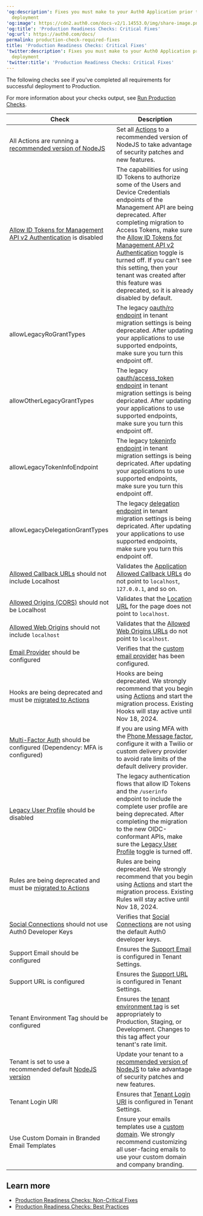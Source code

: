 ---
'og:description': Fixes you must make to your Auth0 Application prior to production
  deployment
'og:image': https://cdn2.auth0.com/docs-v2/1.14553.0/img/share-image.png
'og:title': 'Production Readiness Checks: Critical Fixes'
'og:url': https://auth0.com/docs/
permalink: production-check-required-fixes
title: 'Production Readiness Checks: Critical Fixes'
'twitter:description': Fixes you must make to your Auth0 Application prior to production
  deployment
'twitter:title': 'Production Readiness Checks: Critical Fixes'
---
The following checks see if you've completed all requirements for successful deployment to Production.

For more information about your checks output, see [Run Production Checks](/docs/deploy-monitor/pre-deployment-checks/how-to-run-production-checks).

<table class="table"><thead>
<tr>
<th>Check</th>
<th>Description</th>
</tr>
</thead>
<tbody>
<tr>
<td>All Actions are running a <a href="/docs/troubleshoot/product-lifecycle/past-migrations/migrate-nodejs-16-to-nodejs-18">recommended version of NodeJS</a></td>
<td>Set all <a href="/docs/troubleshoot/product-lifecycle/past-migrations/migrate-nodejs-16-to-nodejs-18">Actions</a> to a recommended version of NodeJS to take advantage of security patches and new features.</td>
</tr>
<tr>
<td><a href="/docs/troubleshoot/product-lifecycle/past-migrations/migrate-to-calling-api-with-access-tokens">Allow ID Tokens for Management API v2 Authentication</a> is disabled</td>
<td>The capabilities for using ID Tokens to authorize some of the Users and Device Credentials endpoints of the Management API are being deprecated. After completing migration to Access Tokens, make sure the <a href="https://manage.auth0.com/#/tenant/advanced">Allow ID Tokens for Management API v2 Authentication</a> toggle is turned off. If you can't see this setting, then your tenant was created after this feature was deprecated, so it is already disabled by default.</td>
</tr>
<tr>
<td>allowLegacyRoGrantTypes</td>
<td>The legacy <a href="/docs/troubleshoot/product-lifecycle/past-migrations/migration-oauthro-oauthtoken">oauth/ro endpoint</a> in tenant migration settings is being deprecated. After updating your applications to use supported endpoints, make sure you turn this endpoint off.</td>
</tr>
<tr>
<td>allowOtherLegacyGrantTypes</td>
<td>The legacy <a href="https://auth0.com/docs/api/authentication/login-legacy/social-with-providers-access-token">oauth/access_token endpoint</a> in tenant migration settings is being depricated. After updating your applications to use supported endpoints, make sure you turn this endpoint off.</td>
</tr>
<tr>
<td>allowLegacyTokenInfoEndpoint</td>
<td>The legacy <a href="/docs/troubleshoot/product-lifecycle/past-migrations#tokeninfo-endpoint-validation">tokeninfo endpoint</a> in tenant migration settings is being depricated. After updating your applications to use supported endpoints, make sure you turn this endpoint off.</td>
</tr>
<tr>
<td>allowLegacyDelegationGrantTypes</td>
<td>The legacy <a href="/docs/authenticate/login/oidc-conformant-authentication/oidc-adoption-delegation">delegation endpoint</a> in tenant migration settings is being depricated. After updating your applications to use supported endpoints, make sure you turn this endpoint off.</td>
</tr>
<tr>
<td><a href="/docs/authenticate/login/redirect-users-after-login">Allowed Callback URLs</a> should not include Localhost</td>
<td>Validates the <a href="https://manage.auth0.com/#/applications">Application Allowed Callback URLs</a> do not point to <code>localhost</code>, <code>127.0.0.1</code>, and so on.</td>
</tr>
<tr>
<td><a href="/docs/authenticate/login/cross-origin-authentication">Allowed Origins (CORS)</a> should not be Localhost</td>
<td>Validates that the <a href="https://manage.auth0.com/#/applications">Location URL</a> for the page does not point to <code>localhost</code>.</td>
</tr>
<tr>
<td><a href="/docs/get-started/applications/application-settings">Allowed Web Origins</a> should not include <code>localhost</code></td>
<td>Validates that the <a href="https://manage.auth0.com/#/applications">Allowed Web Origins URLs</a> do not point to <code>localhost</code>.</td>
</tr>
<tr>
<td><a href="/docs/customize/email/smtp-email-providers">Email Provider</a> should be configured</td>
<td>Verifies that the <a href="https://manage.auth0.com/#/emails/provider">custom email provider</a> has been configured.</td>
</tr>
<tr>
<td>Hooks are being deprecated and must be <a href="/docs/customize/actions/migrate/migrate-from-hooks-to-actions">migrated to Actions</a></td>
<td>Hooks are being deprecated. We strongly recommend that you begin using <a href="/docs/customize/actions/migrate/migrate-from-hooks-to-actions">Actions</a> and start the migration process. Existing Hooks will stay active until Nov 18, 2024.</td>
</tr>
<tr>
<td><a href="/docs/secure/multi-factor-authentication/multi-factor-authentication-factors/configure-sms-voice-notifications-mfa">Multi-Factor Auth</a> should be configured (Dependency: MFA is configured)</td>
<td>If you are using MFA with the <a href="https://manage.auth0.com/#/mfa">Phone Message factor</a>, configure it with a Twilio or custom delivery provider to avoid rate limits of the default delivery provider.</td>
</tr>
<tr>
<td><a href="/docs/troubleshoot/product-lifecycle/past-migrations/migrate-from-legacy-auth-flows#user-profiles">Legacy User Profile</a> should be disabled</td>
<td>The legacy authentication flows that allow ID Tokens and the <code>/userinfo</code> endpoint to include the complete user profile are being deprecated. After completing the migration to the new OIDC-conformant APIs, make sure the <a href="https://manage.auth0.com/#/account/advanced">Legacy User Profile</a> toggle is turned off.</td>
</tr>
<tr>
<td>Rules are being deprecated and must be <a href="/docs/customize/actions/migrate/migrate-from-rules-to-actions">migrated to Actions</a></td>
<td>Rules are being deprecated. We strongly recommend that you begin using <a href="/docs/customize/actions/migrate/migrate-from-rules-to-actions">Actions</a> and start the migration process. Existing Rules will stay active until Nov 18, 2024.</td>
</tr>
<tr>
<td><a href="/docs/authenticate/identity-providers/social-identity-providers/devkeys">Social Connections</a> should not use Auth0 Developer Keys</td>
<td>Verifies that <a href="https://manage.auth0.com/#/connections/social">Social Connections</a> are not using the default Auth0 developer keys.</td>
</tr>
<tr>
<td>Support Email should be configured</td>
<td>Ensures the <a href="https://manage.auth0.com/#/account">Support Email</a> is configured in Tenant Settings.</td>
</tr>
<tr>
<td>Support URL is configured</td>
<td>Ensures the <a href="https://manage.auth0.com/#/account">Support URL</a> is configured in Tenant Settings.</td>
</tr>
<tr>
<td>Tenant Environment Tag should be configured</td>
<td>Ensures the <a href="https://support.auth0.com/tenants/public">tenant environment tag</a> is set appropriately to Production, Staging, or Development. Changes to this tag affect your tenant's rate limit.</td>
</tr>
<tr>
<td>Tenant is set to use a recommended default <a href="/docs/troubleshoot/product-lifecycle/deprecations-and-migrations/migrate-actions-nodejs-16-to-nodejs-18">NodeJS version</a></td>
<td>Update your tenant to a <a href="/docs/troubleshoot/product-lifecycle/past-migrations/migrate-nodejs-16-to-nodejs-18">recommended version of NodeJS</a> to take advantage of security patches and new features.</td>
</tr>
<tr>
<td>Tenant Login URI</td>
<td>Ensures that <a href="https://manage.auth0.com/#/tenant/advanced">Tenant Login URI</a> is configured in Tenant Settings.</td>
</tr>
<tr>
<td>Use Custom Domain in Branded Email Templates</td>
<td>Ensure your emails templates use a <a href="/docs/customize/custom-domains/configure-features-to-use-custom-domains#use-custom-domains-in-emails">custom domain</a>. We strongly recommend customizing all user-facing emails to use your custom domain and company branding.</td>
</tr>
</tbody>
</table>

## Learn more

* [Production Readiness Checks: Non-Critical Fixes](/docs/deploy-monitor/pre-deployment-checks/production-check-recommended-fixes)
* [Production Readiness Checks: Best Practices](/docs/deploy-monitor/pre-deployment-checks/production-checks-best-practices)